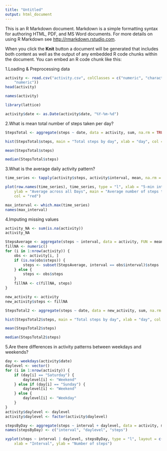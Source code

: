 ```yaml
---
title: "Untitled"
output: html_document
---
```


This is an R Markdown document. Markdown is a simple formatting syntax for authoring HTML, PDF, and MS Word documents. For more details on using R Markdown see <http://rmarkdown.rstudio.com>.

When you click the **Knit** button a document will be generated that includes both content as well as the output of any embedded R code chunks within the document. You can embed an R code chunk like this:

1.Loading & Preprocessing data

```r
activity <- read.csv("activity.csv", colClasses = c("numeric", "character", 
    "numeric"))
head(activity)
```

```r
names(activity)
```

```r
library(lattice)
```

```r
activity$date <- as.Date(activity$date, "%Y-%m-%d")
```

2.What is mean total number of steps taken per day?

```r
StepsTotal <- aggregate(steps ~ date, data = activity, sum, na.rm = TRUE)
```

```r
hist(StepsTotal$steps, main = "Total steps by day", xlab = "day", col = "blue")
```

```r
mean(StepsTotal$steps)
```

```r
median(StepsTotal$steps)
```

3.What is the average daily activity pattern?

```r
time_series <- tapply(activity$steps, activity$interval, mean, na.rm = TRUE)
```

```r
plot(row.names(time_series), time_series, type = "l", xlab = "5-min interval", 
    ylab = "Average across all Days", main = "Average number of steps taken", 
    col = "red")
```

```r
max_interval <- which.max(time_series)
names(max_interval)
```

4.Imputing missing values

```r
activity_NA <- sum(is.na(activity))
activity_NA
```

```r
StepsAverage <- aggregate(steps ~ interval, data = activity, FUN = mean)
fillNA <- numeric()
for (i in 1:nrow(activity)) {
    obs <- activity[i, ]
    if (is.na(obs$steps)) {
        steps <- subset(StepsAverage, interval == obs$interval)$steps
    } else {
        steps <- obs$steps
    }
    fillNA <- c(fillNA, steps)
}
```

```r
new_activity <- activity
new_activity$steps <- fillNA
```

```r
StepsTotal2 <- aggregate(steps ~ date, data = new_activity, sum, na.rm = TRUE)
```

```r
hist(StepsTotal2$steps, main = "Total steps by day", xlab = "day", col = "green")
```

```r
mean(StepsTotal2$steps)
```

```r
median(StepsTotal2$steps)
```

5.Are there differences in activity patterns between weekdays and weekends?

```r
day <- weekdays(activity$date)
daylevel <- vector()
for (i in 1:nrow(activity)) {
    if (day[i] == "Saturday") {
        daylevel[i] <- "Weekend"
    } else if (day[i] == "Sunday") {
        daylevel[i] <- "Weekend"
    } else {
        daylevel[i] <- "Weekday"
    }
}
activity$daylevel <- daylevel
activity$daylevel <- factor(activity$daylevel)

stepsByDay <- aggregate(steps ~ interval + daylevel, data = activity, mean)
names(stepsByDay) <- c("interval", "daylevel", "steps")
```

```r
xyplot(steps ~ interval | daylevel, stepsByDay, type = "l", layout = c(1, 2), 
    xlab = "Interval", ylab = "Number of steps")
```









